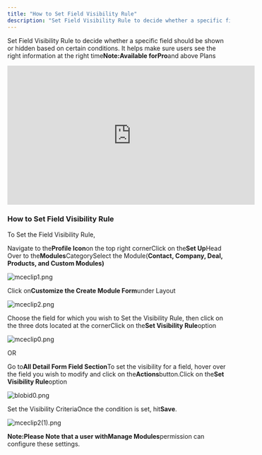 ```yaml
---
title: "How to Set Field Visibility Rule"
description: "Set Field Visibility Rule to decide whether a specific field should be shown or hidden based on certain conditions. It helps make sure users see the r..."
---
```


Set Field Visibility Rule to decide whether a specific field should be shown or hidden based on certain conditions. It helps make sure users see the right information at the right time**Note:**Available for**Pro**and above Plans

<iframe
  width="560"
  height="315"
  src="https://www.youtube.com/embed/Pe_1uzgmxjM?list=PLyYol_VsdQ5kq3RxvfA2NaXeI_5bAaF1x"
  title="YouTube video"
  frameborder="0"
  allow="accelerometer; autoplay; clipboard-write; encrypted-media; gyroscope; picture-in-picture; web-share"
  allowfullscreen
></iframe>

### How to Set Field Visibility Rule

To Set the Field Visibility Rule,

Navigate to the**Profile Icon**on the top right cornerClick on the**Set Up**Head Over to the**Modules**CategorySelect the Module(**Contact, Company, Deal, Products, and Custom Modules)**

![mceclip1.png](./images/mceclip1-10.png)

Click on**Customize the Create Module Form**under Layout

![mceclip2.png](./images/mceclip2-8.png)

Choose the field for which you wish to Set the Visibility Rule, then click on the three dots located at the cornerClick on the**Set Visibility Rule**option

![mceclip0.png](./images/mceclip0-7.png)

OR

Go to**All Detail Form Field Section**To set the visibility for a field, hover over the field you wish to modify and click on the**Actions**button.Click on the**Set Visibility Rule**option

![blobid0.png](./images/blobid0-2.png)

Set the Visibility CriteriaOnce the condition is set, hit**Save**.

![mceclip2(1).png](./images/mceclip21-3.png)

**Note:**Please Note that a user with**Manage Modules**permission can configure these settings.

